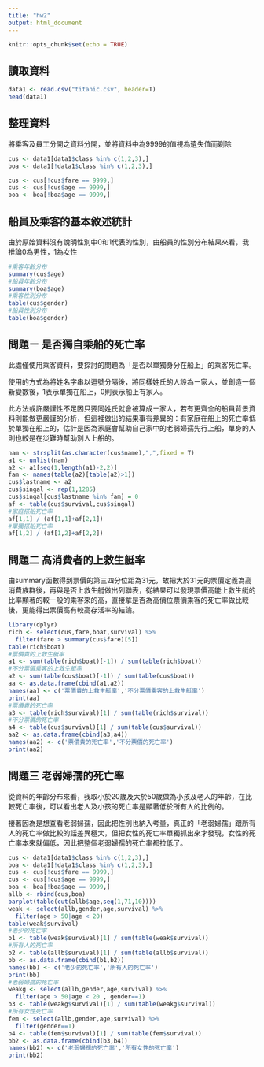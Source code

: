 ---
title: "hw2"
output: html_document
---

```{r setup, include=FALSE}
knitr::opts_chunk$set(echo = TRUE)
```

## 讀取資料


```{r data}
data1 <- read.csv("titanic.csv", header=T)
head(data1)
```

## 整理資料
將乘客及員工分開之資料分開，並將資料中為9999的值視為遺失值而剃除

```{r sort}
cus <- data1[data1$class %in% c(1,2,3),]
boa <- data1[!data1$class %in% c(1,2,3),]

cus <- cus[!cus$fare == 9999,]
cus <- cus[!cus$age == 9999,]
boa <- boa[!boa$age == 9999,]
```

## 船員及乘客的基本敘述統計

由於原始資料沒有說明性別中0和1代表的性別，由船員的性別分布結果來看，我推論0為男性，1為女性

```{r describe}
#乘客年齡分布
summary(cus$age)
#船員年齡分布
summary(boa$age)
#乘客性別分布
table(cus$gender)
#船員性別分布
table(boa$gender)
```

## 問題ㄧ  是否獨自乘船的死亡率

此處僅使用乘客資料，要探討的問題為「是否以單獨身分在船上」的乘客死亡率。

使用的方式為將姓名字串以逗號分隔後，將同樣姓氏的人設為ㄧ家人，並創造一個新變數後，1表示單獨在船上，0則表示船上有家人。

此方法或許嚴謹性不足因只要同姓氏就會被算成ㄧ家人，若有更齊全的船員背景資料則能做更嚴謹的分析，但這裡做出的結果事有差異的：有家庭在船上的死亡率低於單獨在船上的，估計是因為家庭會幫助自己家中的老弱婦孺先行上船，單身的人則也較是在災難時幫助別人上船的。

```{r single}
nam <- strsplit(as.character(cus$name),",",fixed = T)
a1 <- unlist(nam)
a2 <- a1[seq(1,length(a1)-2,2)]
fam <- names(table(a2)[table(a2)>1])
cus$lastname <- a2
cus$singal <- rep(1,1285)
cus$singal[cus$lastname %in% fam] = 0
af <- table(cus$survival,cus$singal)
#家庭搭船死亡率
af[1,1] / (af[1,1]+af[2,1]) 
#單獨搭船死亡率
af[1,2] / (af[1,2]+af[2,2]) 
```

## 問題二  高消費者的上救生艇率

由summary函數得到票價的第三四分位距為31元，故把大於31元的票價定義為高消費族群後，再與是否上救生艇做出列聯表，從結果可以發現票價高能上救生艇的比率顯著的較ㄧ般的乘客來的高，直接拿是否為高價位票價乘客的死亡率做比較後，更能得出票價高有較高存活率的結論。

```{r rich}
library(dplyr)
rich <- select(cus,fare,boat,survival) %>%
  filter(fare > summary(cus$fare)[5])
table(rich$boat)
#票價貴的上救生艇率
a1 <- sum(table(rich$boat)[-1]) / sum(table(rich$boat))
#不分票價乘客的上救生艇率
a2 <- sum(table(cus$boat)[-1]) / sum(table(cus$boat))
aa <- as.data.frame(cbind(a1,a2))
names(aa) <- c('票價貴的上救生艇率','不分票價乘客的上救生艇率')
print(aa)
#票價貴的死亡率
a3 <- table(rich$survival)[1] / sum(table(rich$survival))
#不分票價的死亡率
a4 <- table(cus$survival)[1] / sum(table(cus$survival))
aa2 <- as.data.frame(cbind(a3,a4))
names(aa2) <- c('票價貴的死亡率','不分票價的死亡率')
print(aa2)
```

## 問題三  老弱婦孺的死亡率

從資料的年齡分布來看，我取小於20歲及大於50歲做為小孩及老人的年齡，在比較死亡率後，可以看出老人及小孩的死亡率是顯著低於所有人的比例的。

接著因為是想查看老弱婦孺，因此把性別也納入考量，真正的「老弱婦孺」跟所有人的死亡率做比較的話差異極大，但把女性的死亡率單獨抓出來才發現，女性的死亡率本來就偏低，因此把整個老弱婦孺的死亡率都拉低了。


```{r old}
cus <- data1[data1$class %in% c(1,2,3),]
boa <- data1[!data1$class %in% c(1,2,3),]
cus <- cus[!cus$fare == 9999,]
cus <- cus[!cus$age == 9999,]
boa <- boa[!boa$age == 9999,]
allb <- rbind(cus,boa)
barplot(table(cut(allb$age,seq(1,71,10))))
weak <- select(allb,gender,age,survival) %>%
  filter(age > 50|age < 20)
table(weak$survival)
#老少的死亡率
b1 <- table(weak$survival)[1] / sum(table(weak$survival))
#所有人的死亡率
b2 <- table(allb$survival)[1] / sum(table(allb$survival))
bb <- as.data.frame(cbind(b1,b2))
names(bb) <- c('老少的死亡率','所有人的死亡率')
print(bb)
#老弱婦孺的死亡率
weakg <- select(allb,gender,age,survival) %>%
  filter(age > 50|age < 20 , gender==1)
b3 <- table(weakg$survival)[1] / sum(table(weakg$survival))
#所有女性死亡率
fem <- select(allb,gender,age,survival) %>%
  filter(gender==1)
b4 <- table(fem$survival)[1] / sum(table(fem$survival))
bb2 <- as.data.frame(cbind(b3,b4))
names(bb2) <- c('老弱婦孺的死亡率','所有女性的死亡率')
print(bb2)
```